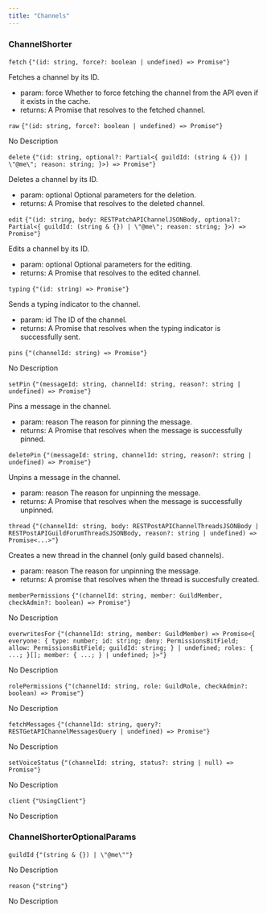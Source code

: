 ```yaml
---
title: "Channels"
---
```

                 
### ChannelShorter



<div className='*:border-b [&>*:last-child]:border-b-0'><div className='text-sm text-fd-muted-foreground py-4'>

<div className="flex flex-row items-center gap-4">
  <code className="text-sm">fetch</code>
  <code className="text-fd-muted-foreground">{"(id: string, force?: boolean | undefined) => Promise<AllChannels>"}</code>
</div>

Fetches a channel by its ID.

- param:
force Whether to force fetching the channel from the API even if it exists in the cache.
- returns:
A Promise that resolves to the fetched channel.

</div>
<div className='text-sm text-fd-muted-foreground py-4'>

<div className="flex flex-row items-center gap-4">
  <code className="text-sm">raw</code>
  <code className="text-fd-muted-foreground">{"(id: string, force?: boolean | undefined) => Promise<APIChannel>"}</code>
</div>

No Description



</div>
<div className='text-sm text-fd-muted-foreground py-4'>

<div className="flex flex-row items-center gap-4">
  <code className="text-sm">delete</code>
  <code className="text-fd-muted-foreground">{"(id: string, optional?: Partial<{ guildId: (string & {}) | \"@me\"; reason: string; }>) => Promise<AllChannels>"}</code>
</div>

Deletes a channel by its ID.

- param:
optional Optional parameters for the deletion.
- returns:
A Promise that resolves to the deleted channel.

</div>
<div className='text-sm text-fd-muted-foreground py-4'>

<div className="flex flex-row items-center gap-4">
  <code className="text-sm">edit</code>
  <code className="text-fd-muted-foreground">{"(id: string, body: RESTPatchAPIChannelJSONBody, optional?: Partial<{ guildId: (string & {}) | \"@me\"; reason: string; }>) => Promise<AllChannels>"}</code>
</div>

Edits a channel by its ID.

- param:
optional Optional parameters for the editing.
- returns:
A Promise that resolves to the edited channel.

</div>
<div className='text-sm text-fd-muted-foreground py-4'>

<div className="flex flex-row items-center gap-4">
  <code className="text-sm">typing</code>
  <code className="text-fd-muted-foreground">{"(id: string) => Promise<void>"}</code>
</div>

Sends a typing indicator to the channel.

- param:
id The ID of the channel.
- returns:
A Promise that resolves when the typing indicator is successfully sent.

</div>
<div className='text-sm text-fd-muted-foreground py-4'>

<div className="flex flex-row items-center gap-4">
  <code className="text-sm">pins</code>
  <code className="text-fd-muted-foreground">{"(channelId: string) => Promise<Message[]>"}</code>
</div>

No Description



</div>
<div className='text-sm text-fd-muted-foreground py-4'>

<div className="flex flex-row items-center gap-4">
  <code className="text-sm">setPin</code>
  <code className="text-fd-muted-foreground">{"(messageId: string, channelId: string, reason?: string | undefined) => Promise<never>"}</code>
</div>

Pins a message in the channel.

- param:
reason The reason for pinning the message.
- returns:
A Promise that resolves when the message is successfully pinned.

</div>
<div className='text-sm text-fd-muted-foreground py-4'>

<div className="flex flex-row items-center gap-4">
  <code className="text-sm">deletePin</code>
  <code className="text-fd-muted-foreground">{"(messageId: string, channelId: string, reason?: string | undefined) => Promise<never>"}</code>
</div>

Unpins a message in the channel.

- param:
reason The reason for unpinning the message.
- returns:
A Promise that resolves when the message is successfully unpinned.

</div>
<div className='text-sm text-fd-muted-foreground py-4'>

<div className="flex flex-row items-center gap-4">
  <code className="text-sm">thread</code>
  <code className="text-fd-muted-foreground">{"(channelId: string, body: RESTPostAPIChannelThreadsJSONBody | RESTPostAPIGuildForumThreadsJSONBody, reason?: string | undefined) => Promise<...>"}</code>
</div>

Creates a new thread in the channel (only guild based channels).

- param:
reason The reason for unpinning the message.
- returns:
A promise that resolves when the thread is succesfully created.

</div>
<div className='text-sm text-fd-muted-foreground py-4'>

<div className="flex flex-row items-center gap-4">
  <code className="text-sm">memberPermissions</code>
  <code className="text-fd-muted-foreground">{"(channelId: string, member: GuildMember, checkAdmin?: boolean) => Promise<PermissionsBitField>"}</code>
</div>

No Description



</div>
<div className='text-sm text-fd-muted-foreground py-4'>

<div className="flex flex-row items-center gap-4">
  <code className="text-sm">overwritesFor</code>
  <code className="text-fd-muted-foreground">{"(channelId: string, member: GuildMember) => Promise<{ everyone: { type: number; id: string; deny: PermissionsBitField; allow: PermissionsBitField; guildId: string; } | undefined; roles: { ...; }[]; member: { ...; } | undefined; }>"}</code>
</div>

No Description



</div>
<div className='text-sm text-fd-muted-foreground py-4'>

<div className="flex flex-row items-center gap-4">
  <code className="text-sm">rolePermissions</code>
  <code className="text-fd-muted-foreground">{"(channelId: string, role: GuildRole, checkAdmin?: boolean) => Promise<PermissionsBitField>"}</code>
</div>

No Description



</div>
<div className='text-sm text-fd-muted-foreground py-4'>

<div className="flex flex-row items-center gap-4">
  <code className="text-sm">fetchMessages</code>
  <code className="text-fd-muted-foreground">{"(channelId: string, query?: RESTGetAPIChannelMessagesQuery | undefined) => Promise<Message[]>"}</code>
</div>

No Description



</div>
<div className='text-sm text-fd-muted-foreground py-4'>

<div className="flex flex-row items-center gap-4">
  <code className="text-sm">setVoiceStatus</code>
  <code className="text-fd-muted-foreground">{"(channelId: string, status?: string | null) => Promise<never>"}</code>
</div>

No Description



</div>
<div className='text-sm text-fd-muted-foreground py-4'>

<div className="flex flex-row items-center gap-4">
  <code className="text-sm">client</code>
  <code className="text-fd-muted-foreground">{"UsingClient"}</code>
</div>

No Description



</div></div>

### ChannelShorterOptionalParams



<div className='*:border-b [&>*:last-child]:border-b-0'><div className='text-sm text-fd-muted-foreground py-4'>

<div className="flex flex-row items-center gap-4">
  <code className="text-sm">guildId</code>
  <code className="text-fd-muted-foreground">{"(string & {}) | \"@me\""}</code>
</div>

No Description



</div>
<div className='text-sm text-fd-muted-foreground py-4'>

<div className="flex flex-row items-center gap-4">
  <code className="text-sm">reason</code>
  <code className="text-fd-muted-foreground">{"string"}</code>
</div>

No Description



</div></div>